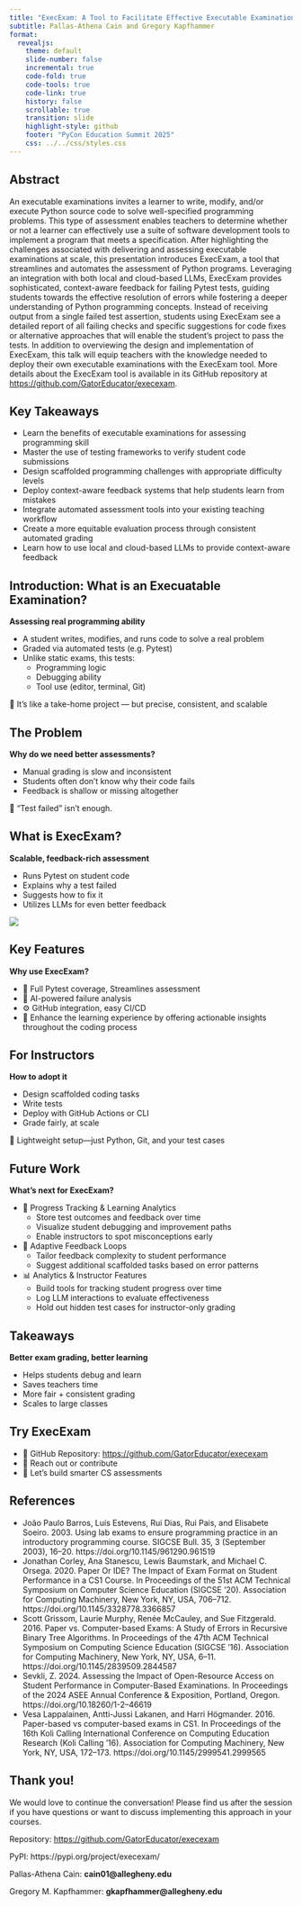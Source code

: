 ```yaml
---
title: "ExecExam: A Tool to Facilitate Effective Executable Examinations in Python"
subtitle: Pallas-Athena Cain and Gregory Kapfhammer
format: 
  revealjs:
    theme: default
    slide-number: false
    incremental: true
    code-fold: true
    code-tools: true
    code-link: true
    history: false
    scrollable: true
    transition: slide
    highlight-style: github
    footer: "PyCon Education Summit 2025"
    css: ../../css/styles.css
---
```



## Abstract

An executable examinations invites a learner to write, modify, and/or execute Python source code to solve well-specified programming problems. This type of assessment enables teachers to determine whether or not a learner can effectively use a suite of software development tools to implement a program that meets a specification. After highlighting the challenges associated with delivering and assessing executable examinations at scale, this presentation introduces ExecExam, a tool that streamlines and automates the assessment of Python programs. Leveraging an integration with both local and cloud-based LLMs, ExecExam provides sophisticated, context-aware feedback for failing Pytest tests, guiding students towards the effective resolution of errors while fostering a deeper understanding of Python programming concepts. Instead of receiving output from a single failed test assertion, students using ExecExam see a detailed report of all failing checks and specific suggestions for code fixes or alternative approaches that will enable the student's project to pass the tests. In addition to overviewing the design and implementation of ExecExam, this talk will equip teachers with the knowledge needed to deploy their own executable examinations with the ExecExam tool. More details about the ExecExam tool is available in its GitHub repository at [https://github.com/GatorEducator/execexam](https://github.com/GatorEducator/execexam).

## Key Takeaways

- Learn the benefits of executable examinations for assessing programming skill
- Master the use of testing frameworks to verify student code submissions
- Design scaffolded programming challenges with appropriate difficulty levels
- Deploy context-aware feedback systems that help students learn from mistakes
- Integrate automated assessment tools into your existing teaching workflow
- Create a more equitable evaluation process through consistent automated grading
- Learn how to use local and cloud-based LLMs to provide context-aware feedback

## Introduction: What is an Execuatable Examination?

**Assessing real programming ability**

  - A student writes, modifies, and runs code to solve a real problem
  - Graded via automated tests (e.g. Pytest)
  - Unlike static exams, this tests:
    - Programming logic
    - Debugging ability
    - Tool use (editor, terminal, Git)

🎯 It’s like a take-home project — but precise, consistent, and scalable

## The Problem

**Why do we need better assessments?**

- Manual grading is slow and inconsistent
- Students often don’t know why their code fails
- Feedback is shallow or missing altogether

🚫 “Test failed” isn’t enough.

## What is ExecExam?

**Scalable, feedback-rich assessment**

- Runs Pytest on student code
- Explains why a test failed
- Suggests how to fix it
- Utilizes LLMs for even better feedback

![](ExecExam_-_Logo_-_300.png)

## Key Features

**Why use ExecExam?**

- 🧪 Full Pytest coverage, Streamlines assessment
- 🧠 AI-powered failure analysis
- ⚙️ GitHub integration, easy CI/CD
- 🔁 Enhance the learning experience by offering actionable insights throughout the coding process

## For Instructors

**How to adopt it**

- Design scaffolded coding tasks
- Write tests
- Deploy with GitHub Actions or CLI
- Grade fairly, at scale

🧰 Lightweight setup—just Python, Git, and your test cases

## Future Work

**What’s next for ExecExam?**

- 🧪 Progress Tracking & Learning Analytics
  - Store test outcomes and feedback over time
  - Visualize student debugging and improvement paths
  - Enable instructors to spot misconceptions early

- 🧠 Adaptive Feedback Loops
  - Tailor feedback complexity to student performance
  - Suggest additional scaffolded tasks based on error patterns

- 📊 Analytics & Instructor Features
  - Build tools for tracking student progress over time
  - Log LLM interactions to evaluate effectiveness
  - Hold out hidden test cases for instructor-only grading

## Takeaways

**Better exam grading, better learning**

- Helps students debug and learn
- Saves teachers time
- More fair + consistent grading
- Scales to large classes

## Try ExecExam

- 🔗 GitHub Repository: [https://github.com/GatorEducator/execexam](https://github.com/GatorEducator/execexam)
- 🤝 Reach out or contribute
- 🚀 Let’s build smarter CS assessments

## References

- João Paulo Barros, Luís Estevens, Rui Dias, Rui Pais, and Elisabete Soeiro. 2003. Using lab exams to ensure programming practice in an introductory programming course. SIGCSE Bull. 35, 3 (September 2003), 16–20. https://doi.org/10.1145/961290.961519
- Jonathan Corley, Ana Stanescu, Lewis Baumstark, and Michael C. Orsega. 2020. Paper Or IDE? The Impact of Exam Format on Student Performance in a CS1 Course. In Proceedings of the 51st ACM Technical Symposium on Computer Science Education (SIGCSE '20). Association for Computing Machinery, New York, NY, USA, 706–712. https://doi.org/10.1145/3328778.3366857
- Scott Grissom, Laurie Murphy, Renée McCauley, and Sue Fitzgerald. 2016. Paper vs. Computer-based Exams: A Study of Errors in Recursive Binary Tree Algorithms. In Proceedings of the 47th ACM Technical Symposium on Computing Science Education (SIGCSE '16). Association for Computing Machinery, New York, NY, USA, 6–11. https://doi.org/10.1145/2839509.2844587
- Sevkli, Z. 2024. Assessing the Impact of Open-Resource Access on Student Performance in Computer-Based Examinations. In Proceedings of the 2024 ASEE Annual Conference & Exposition, Portland, Oregon. https://doi.org/10.18260/1-2--46619
- Vesa Lappalainen, Antti-Jussi Lakanen, and Harri Högmander. 2016. Paper-based vs computer-based exams in CS1. In Proceedings of the 16th Koli Calling International Conference on Computing Education Research (Koli Calling '16). Association for Computing Machinery, New York, NY, USA, 172–173. https://doi.org/10.1145/2999541.2999565

## Thank you!

We would love to continue the conversation! Please find us after the session if you have questions or want to discuss implementing this approach in your courses.

Repository: [https://github.com/GatorEducator/execexam ](https://github.com/GatorEducator/execexam )

PyPI: https://pypi.org/project/execexam/

Pallas-Athena Cain: **cain01@allegheny.edu**

Gregory M. Kapfhammer: **gkapfhammer@allegheny.edu**